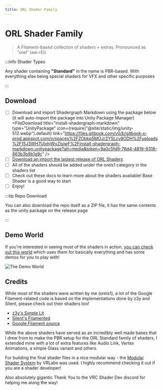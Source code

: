 ```yaml
---
title: ORL Shader Family
---
```



# ORL Shader Family

> A Filament-based collection of shaders + extras. Pronounced as "orel" (aw-rEl)

:::info Shader Types

Any shader containing **"Standard"** in the name is PBR-based. With everything else being special shaders for VFX and other specific purposes

:::

## Download

- [ ] Download and import Shadergraph Markdown using the package below (it will auto-import the package into Unity Package Manager)
  <FileDownload
    title="install-shadergraph-markdown"
    type="UnityPackage"
    icon={require("@site/static/img/unity-512.webp").default}
    link="https://files.gitbook.com/v0/b/gitbook-x-prod.appspot.com/o/spaces%2FZObkp5MOJr2YSLcv8ODH%2Fuploads%2F15J3WH7UlxhjWvZlsiwF%2Finstall-shadergraph-markdown.unitypackage?alt=media&token=9a0c5fd9-76d4-4819-9318-863b3b9b1a9c"
  />
- [ ] [Download an import the lastest release of ORL Shaders](https://github.com/orels1/orels-Unity-Shaders/releases)
- [ ] All of the shaders should be added under the orels1 category in the shaders list
- [ ] Check out these docs to learn more about the shaders available! Base Shader is a good way to start
- [ ] Enjoy!

:::tip Repo Download

You can also download the repo itself as a ZIP file, it has the same contents as the unity package on the release page

:::

## Demo World

If you're interested in seeing most of the shaders in action, [you can check out this world](https://vrchat.com/home/launch?worldId=wrld_cea7e89a-1e10-48cc-aace-6feef5978a95&instanceId=0) which uses them for basically everything and has some demos for you to play with!

![The Demo World](/img/docs/orl-shader-family/image.png)

## Credits

While most of the shaders were written by me (orels1), a lot of the Google Filament-related code is based on the implementations done by z3y and Silent, please check out their shaders too!

- [z3y's Simple Lit](https://github.com/z3y/shaders)
- [Silent's Filamented](https://gitlab.com/s-ilent/filamented)
- [Google Filament source](https://github.com/google/filament)

While the above shaders have served as an incredibly well made bases that I drew from to make the PBR setup for the ORL Standard family of shaders, I extended mine with a lot of extra features like Audio Link, Vertex Animations, a simple Glass variant and others.

For building the final shader files in a nice modular way - the [Modular Shader System](https://github.com/VRLabs/Modular-Shader-System/) by VRLabs was used. I highly recommend checking it out if you are a shader developer!

Also absolutely gigantic Thank You to the VRC Shader Dev discord for helping me along the way!
